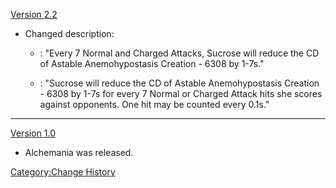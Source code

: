 [[Version 2.2]]
* Changed description:
** {{Color|Old description}}: "Every 7 Normal and Charged Attacks, Sucrose will reduce the CD of Astable Anemohypostasis Creation - 6308 by 1-7s."
** {{Color|New description}}: "Sucrose will reduce the CD of Astable Anemohypostasis Creation - 6308 by 1-7s for every 7 Normal or Charged Attack hits she scores against opponents. One hit may be counted every 0.1s."
----
[[Version 1.0]]
* Alchemania was released.
<noinclude>[[Category:Change History]]</noinclude>